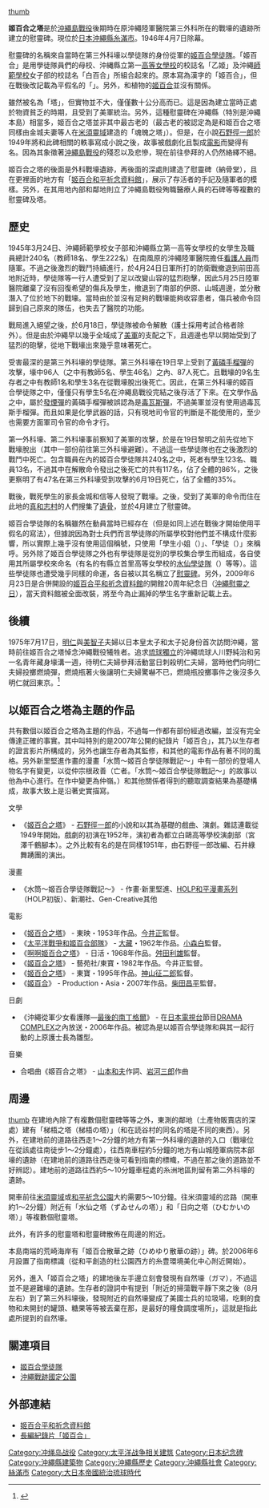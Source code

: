{{japanese|japanese=ひめゆりの塔|kana=ひめゆりのとう|romaji=Himeyuri no Tō}}
[[image:Himeyuri_Monument-2.jpg|thumb]]
{{maplink|frame=yes|frame-width=250|zoom=15|type=point|text=地圖}}
{{coord|26|5|47.5|N|127|41|26.5|E|region:JP|display=title}}

'''姬百合之塔'''是於[[沖繩島戰役|沖繩島戰役]]後期時在原沖繩陸軍醫院第三外科所在的戰壕的遺跡所建立的慰靈碑。現位於[[日本|日本]][[沖繩縣|沖繩縣]][[糸滿市|糸滿市]]。1946年4月7日除幕。

慰靈碑的名稱來自當時在第三外科壕以學徒隊的身份從軍的[[姬百合學徒隊|姬百合學徒隊]]。「姬百合」是用學徒隊員們的母校、沖縄縣立第一[[舊制高等女學校_(日本)|高等女學校]]的校誌名「乙姬」及沖繩[[師範院校|師範學校]]女子部的校誌名「白百合」所組合起來的。原本寫為漢字的「姬百合」，但在戰後改記載為平假名的「{{lang|ja|ひめゆり}}」。另外，和植物的[[姬百合|姬百合]]並沒有關係。

雖然被名為「塔」，但實物並不大，僅僅數十公分高而已。這是因為建立當時正處於物資貧乏的時期，且受到了美軍統治。另外，這種慰靈碑在沖繩縣（特別是沖繩本島）相當多，姬百合之塔並非其中最古老的（最古老的被認定為是和姬百合之塔同樣由金城夫妻等人在[[沖繩戰跡國定公園#糸滿市米須靈域|米須靈域]]建造的「魂魄之塔」）。但是，在小說[[石野徑一郎|石野徑一郎]]於1949年將和此碑相關的軼事寫成小說之後，故事被戲劇化且製成[[電影|電影]]而變得有名。因為其象徵著[[沖繩島戰役|沖繩島戰役]]的殘忍以及悲慘，現在前往參拜的人仍然絡繹不絕。

姬百合之塔的後面是外科戰壕遺跡，再後面的深處則建造了慰靈碑（納骨堂），且在更裡面的地方有「[[姬百合和平祈念資料館|姬百合和平祈念資料館]]」，展示了存活者的手記及隨軍者的模樣。另外，在其用地內部和鄰地則立了沖繩島戰役殉職醫療人員的石碑等等複數的慰靈碑及塔。

== 歷史 ==
1945年3月24日、沖繩師範學校女子部和沖繩縣立第一高等女學校的女學生及職員總計240名（教師18名、學生222名）在南風原的沖繩陸軍醫院擔任[[護理人員|看護人員]]而隨軍。不過之後激烈的戰鬥持續進行，於4月24日日軍所打的防衛戰撤退到前田高地附近時，學徒隊等一行人遭受到了足以改變山容的猛烈砲擊，因此5月25日陸軍醫院離棄了沒有回復希望的傷兵及學生，撤退到了南部的伊原、山城週邊，並分散潛入了位於地下的戰壕。當時由於並沒有足夠的戰壕能夠收容患者，傷兵被命令回歸到自己原來的隊伍，也失去了醫院的功能。

戰局進入絕望之後，於6月18日，學徒隊被命令解散（護士採用考試合格者除外）。但是由於沖繩早以幾乎全域成了[[美軍|美軍]]的支配之下，且週邊也早以開始受到了猛烈的砲擊，從地下戰壕出來幾乎意味著死亡。

受害最深的是第三外科壕的學徒隊。第三外科壕在19日早上受到了[[白磷|黃磷手榴彈]]的攻擊，壕中96人（之中有教師5名、學生46名）之內、87人死亡。且戰壕的9名生存者之中有教師1名和學生3名在從戰壕脫出後死亡。因此，在第三外科壕的姬百合學徒隊之中，僅僅只有學生5名在沖繩島戰役完結之後存活了下來。在文學作品之中，屬於[[發煙彈|發煙彈]]的黃磷手榴彈被誤認為是[[化學武器|毒瓦斯彈]]，不過美軍並沒有使用過毒瓦斯手榴彈。而且如果是化學武器的話，只有現地司令官的判斷是不能使用的，至少也需要方面軍司令官的命令才行。

第一外科壕、第二外科壕事前察知了美軍的攻擊，於是在19日黎明之前先從地下戰壕脫出（其中一部份前往第三外科壕避難）。不過這一些學徒隊也在之後激烈的戰鬥中死亡。包含職員在內的姬百合學徒隊共240名之中，死者有學生123名、職員13名，不過其中在解散命令發出之後死亡的共有117名，佔了全體的86%，之後更察明了有47名在第三外科壕受到攻擊的6月19日死亡，佔了全體的35%。

戰後，戰死學生的家長金城和信等人發現了戰壕。之後，受到了美軍的命令而住在此地的[[真和志|真和志村]]的人們搜集了[[骨灰|遺骨]]，並於4月建立了慰靈碑。

姬百合學徒隊的名稱雖然在動員當時已經存在（但是如同上述在戰後才開始使用平假名的寫法），但據說因為對士兵們而言學徒隊的所屬學校對他們並不構成什麼影響，所以實際上幾乎沒有使用這個稱號，只使用「學生小姐（{{lang|ja|学生さん}}）」、「學徒（{{lang|ja|学徒}}）」來稱呼。另外除了姬百合學徒隊之外也有學徒隊是從別的學校集合學生而組成，各自使用其所屬學校來命名（有名的有縣立首里高等女學校的[[水仙學徒隊|水仙學徒隊]]（{{lang|ja|ずゐせん学徒隊}}）等等）。這些學徒隊也遭受幾乎同樣的命運，各自被以其名稱立了[[慰靈碑|慰靈碑]]。另外，2009年6月23日是合併開設的[[姬百合平和祈念資料館|姬百合平和祈念資料館]]的開館20周年紀念日（[[沖繩慰靈之日|沖繩慰靈之日]]），當天資料館被全面改裝，將至今為止漏掉的學生名字重新記載上去。

== 後續 ==
1975年7月17日，[[明仁|明仁]]與[[美智子上皇后|美智子]]夫婦以日本皇太子和太子妃身份首次訪問沖繩，當時前往姬百合之塔悼念沖繩戰役犧牲者。追求[[琉球獨立|琉球獨立]]的沖繩琉球人川野純治和另一名青年藏身壕溝一週，待明仁夫婦參拜活動當日刺殺明仁夫婦，當時他們向明仁夫婦投擲燃燒彈，燃燒瓶著火後讓明仁夫婦驚嚇不已，燃燒瓶投擲事件之後沒多久明仁就回東京。<ref>{{Cite news|url=https://c1.m.ifeng.com/shareNews?fromType=vampire&forward=1&sfrom=pc&aid=sub_53985877|title=日本最年輕的縣不認同日本皇室，1975年曾刺殺當時的皇太子明仁|author=|date=|work=|accessdate=|archive-date=2020-08-29|archive-url=https://web.archive.org/web/20200829171815/https://ishare.ifeng.com/c/404?originurl=http%3A%2F%2Fc1.m.ifeng.com%2FshareNews%3FfromType%3Dvampire%26forward%3D1%26sfrom%3Dpc%26aid%3Dsub_53985877|dead-url=yes}}</ref>

== 以姬百合之塔為主題的作品 ==
共有數個以姬百合之塔為主題的作品，不過每一作都有部份經過改編，並沒有完全傳達正確的事實。其中叫特別的是2007年公開的紀錄片「姬百合」，其乃以生存者的證言影片所構成的，另外也讓生存者為其監修，和其他的電影作品有著不同的風格。另外新里堅進作畫的漫畫「水筒～姬百合學徒隊戰記～」中有一部份的登場人物名字有變更，以從仲宗根政善（亡者。「水筒～姬百合學徒隊戰記～」的故事以他為中心進行。在作中變更為仲嶺。）和其他關係者得到的聽取調查結果為基礎構成，故事大致上是沿著史實描寫。

;文學
*《[[姬百合之塔_(小說)|姬百合之塔]]》 - [[石野徑一郎|石野徑一郎]]的小說和以其為基礎的戲曲、演劇。雜誌連載從1949年開始。戲劇的初演在1952年，演初者為都立白鷗高等學校演劇部（宮澤千鶴腳本）。之外比較有名的是在同樣1951年，由石野徑一郎改編、石井綠舞踴團的演出。
;漫畫
*《水筒～姬百合學徒隊戰記～》 - 作畫‧新里堅進、[[HOLP和平漫畫系列|HOLP和平漫畫系列]]（HOLP初版）、新潮社、Gen-Creative其他
;電影
*《[[姬百合之塔_(1953年的電影)|姬百合之塔]]》 - 東映・1953年作品。[[今井正|今井正]]監督。
*《[[太平洋戰爭和姬百合部隊|太平洋戰爭和姬百合部隊]]》 - [[大藏電影|大藏]]・1962年作品。[[小森白|小森白]]監督。
*《[[啊啊姬百合之塔|啊啊姬百合之塔]]》 - 日活・1968年作品。[[舛田利雄|舛田利雄]]監督。
*《[[姬百合之塔_(1982年的電影)|姬百合之塔]]》 - 藝苑社/東寶・1982年作品。今井正監督。
*《[[姬百合之塔_(1995年的電影)|姬百合之塔]]》 - 東寶・1995年作品。[[神山征二郎|神山征二郎]]監督。
*《[[姬百合_(紀錄片)|姬百合]]》 - Production・Asia・2007年作品。[[柴田昌平|柴田昌平]]監督。
;日劇
*《沖繩從軍少女看護隊―[[最後的南丁格爾|最後的南丁格爾]]》 - 在[[日本電視台|日本電視台]]節目[[DRAMA_COMPLEX|DRAMA COMPLEX]]之內放送・2006年作品。被認為是以姬百合學徒隊和與其一起行動的上原護士長為雛型。
;音樂
*合唱曲《姬百合之塔》 - [[山本和夫|山本和夫]]作詞、[[岩河三郎|岩河三郎]]作曲

== 周邊 ==
{{右|
[[image:Cave_of_Okinawa_military_hospital_(headquarters).jpg|thumb]]
[[image:Cave_of_Okinawa_military_hospital_(dept._of_surgery_1st_div).jpg|thumb]]
[[image:cave_of_Okinawa_military_hospital_(dept._of_surgery_part2).jpg|thumb]]
[[image:Deigo_Monument_in_Okinawa_(long_shot).jpg|thumb]]
}}
[[image:Entrance_of_Deigo_Monument_in_Okinawa.jpg|thumb]]
在建地內除了有複數個慰靈碑等等之外，東測的鄰地（土產物販賣店的深處）建有「梯梧之塔（梯梧の塔）」（和在読谷村的同名的塔是不同的東西）。另外，在建地前的道路往西走1～2分鐘的地方有第一外科壕的遺跡的入口（戰壕位在從該處往南徒步1～2分鐘處），往西南車程約5分鐘的地方有山城陸軍病院本部壕的遺跡（在建地前的道路往西走後可看到指南的標幟，不過在那之後的道路並不好辨認）。建地前的道路往西約5～10分鐘車程處的糸洲地區則留有第二外科壕的遺跡。

開車前往[[沖繩戰跡國定公園#糸滿市米須靈域|米須靈域]]或[[沖繩戰跡國定公園#和平祈念公園|和平祈念公園]]大約需要5～10分鐘。往米須靈域的岔路（開車約1～2分鐘）附近有「水仙之塔（ずゐせんの塔）」和「日向之塔（ひむかいの塔）」等複數個慰靈塔。

此外，有許多的慰靈塔和慰靈碑散佈在周邊的附近。

本島南端的荒崎海岸有「姬百合散華之跡（ひめゆり散華の跡）」碑。於2006年6月設置了指南標識（從和平創造的杜公園西方的糸豊環境美化中心附近開始）。

另外，進入「姬百合之塔」的建地後左手邊立刻會發現有自然壕（ガマ），不過這並不是避難壕的遺跡。生存者的證詞中有提到「附近的掃蕩戰平靜下來之後（8月左右）到了第三外科壕後，發現附近的自然壕變成了美國士兵的垃圾場，吃剩的食物和未開封的罐頭、糖果等等被丟棄在那，是最好的糧食調度場所」，這就是指此處所提到的自然壕。

== 關連項目 ==
* [[姬百合學徒隊|姬百合學徒隊]]
* [[沖繩戰跡國定公園|沖繩戰跡國定公園]]

== 外部連結 ==
{{Commonscat|Himeyuri Cenotaph}}
* [http://www.himeyuri.or.jp/ 姬百合平和祈念資料館]{{Wayback|url=http://www.himeyuri.or.jp/ |date=20070704082646 }}
* [http://www.himeyuri.info/ 長編紀錄片「姬百合」] {{Wayback|url=http://www.himeyuri.info/ |date=20201101145048 }}

[[Category:冲绳岛战役|Category:冲绳岛战役]]
[[Category:太平洋战争相关建筑|Category:太平洋战争相关建筑]]
[[Category:日本纪念碑|Category:日本纪念碑]]
[[Category:沖繩縣建築物|Category:沖繩縣建築物]]
[[Category:沖繩縣歷史|Category:沖繩縣歷史]]
[[Category:沖繩縣社會|Category:沖繩縣社會]]
[[Category:絲滿市|Category:絲滿市]]
[[Category:大日本帝國統治琉球時代|Category:大日本帝國統治琉球時代]]